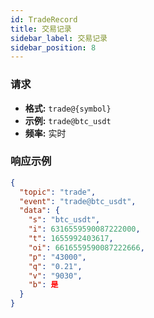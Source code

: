 ```yaml
---
id: TradeRecord
title: 交易记录
sidebar_label: 交易记录
sidebar_position: 8
---
```


### 请求

- **格式:** `trade@{symbol}`
- **示例:** `trade@btc_usdt`
- **频率:** 实时

### 响应示例

```json title="响应"
{
  "topic": "trade",
  "event": "trade@btc_usdt",
  "data": {
    "s": "btc_usdt",
    "i": 6316559590087222000,
    "t": 1655992403617,
    "oi": 6616559590087222666,
    "p": "43000",
    "q": "0.21",
    "v": "9030",
    "b": 是
  }
}
```
